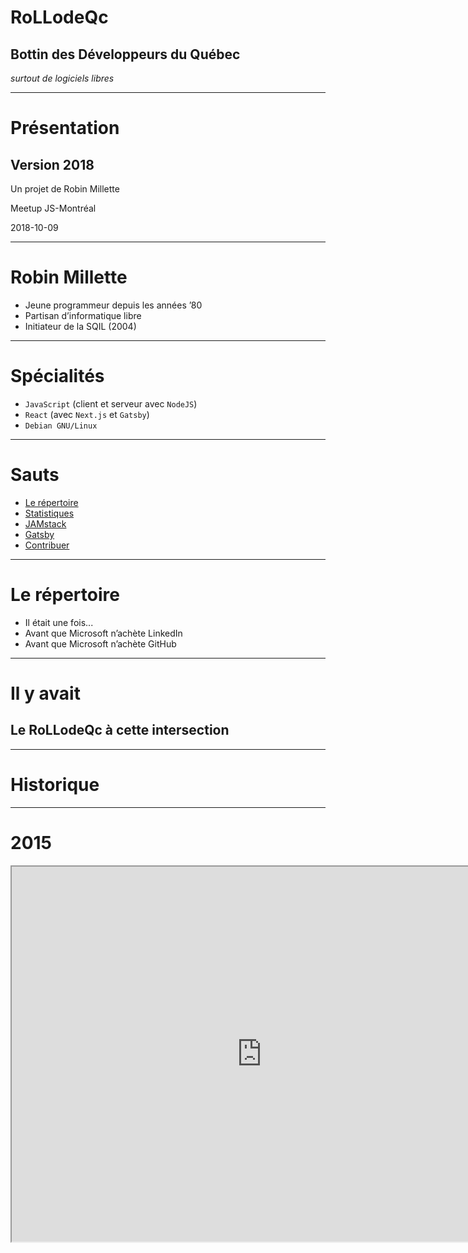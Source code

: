 
# RoLLodeQc
## Bottin des Développeurs du Québec

*surtout de logiciels libres*

---

# Présentation
## Version 2018

Un projet de Robin Millette

Meetup JS-Montréal

2018-10-09

---

# Robin Millette

* Jeune programmeur depuis les années ’80
* Partisan d’informatique libre
* Initiateur de la SQIL (2004)

---

# Spécialités

* ```JavaScript``` (client et serveur avec ```NodeJS```)
* ```React``` (avec ```Next.js``` et ```Gatsby```)
* ```Debian GNU/Linux```

---

# Sauts

* [Le répertoire](#5)
* [Statistiques](#13)
* [JAMstack](#25)
* [Gatsby](#27)
* [Contribuer](#54)

---

# Le répertoire

<ul style={{ textAlign: 'left', fontSize: '1.5em' }}>
  <Appear>
    <li>Il était une fois...</li>
    <li>Avant que Microsoft n’achète LinkedIn</li>
    <li>Avant que Microsoft n’achète GitHub</li>
  </Appear>
</ul>

---

# Il y avait

## Le RoLLodeQc à cette intersection

---

# Historique

---

# 2015

<iframe width="800" height="600" src="http://www.rollodeqc.com/" />

---

# 2017

* Difficultés de mises à jour
* Désuétude des informations

---

# 2018

* Toute nouvelle version
* Script amélioré pour récolter les données GitHub
* Site statique généré avec ```React``` et ```GraphQL``` via ```Gatsby```

---

# Sur mobiles

<iframe width="414" height="600" src="http://dev.rollodeqc.com/fr/" />

---

# Sur le bureau

<iframe width="800" height="600" src="http://dev.rollodeqc.com/fr/" />

---

# Statistiques

---

## Qui sont les développeurs du Québec?

*en date du 28 août 2018*

---

## Aperçu

* **15 650** développeurs
* **9 351** ont au moins une contribution <small>au cours des 20 dernières semaines</small>
* **8 640** ont au moins un dépot
* **2 912** sont disponibles
* **Trop peu de femmes**

---

## Licences

<Barchart title='Licences'>
  1. MIT: **4 107** personnes
  2. Apache-2: **1 761** personnes
  3. GPL-3: **1 238** personnes
  4. GPL-2: **471** personnes
  5. BSD-3-Clause: **526** personnes
  6. BSD-2-Clause: **240** personnes
  7. AGPL-3: **214** personnes
</Barchart>

---

## Langages

<Barchart title='Langages'>
  1. JavaScript: **3 363** personnes
  2. Python: **2 411** personnes
  3. HTML: **2 062** personnes
  4. Java: **1 642** personnes
  5. C++: **1 251** personnes
  6. CSS: **1 165** personnes
  7. Shell: **1 038** personnes
  8. PHP: **1 034** personnes
</Barchart>

---

# RoLLodeQc

---

# Fonctionnalités

Deux usages:

1. Administrateur d’un site régional
1. Visiteurs du site

---

## Administrer

* Configuration de base
* Adapter les langues
* Spécifier une liste de villes, etc.
* Mettre à jour les données périodiquement
* Construire et publier le site

---

## Visiter

* Explorer les profils
* Par licence
* Par langage de programmation
* Par mot clé
* Par lieu
* Par nom

---

## Options de tri

*Le RoLLodeQc n’est pas un palmares*

* Nombre de dépots
* Date d’inscription (sur GitHub)
* Contributions récentes

---

## S’inscrire

C’est sur le *roadmap*...

---

# Roadmap

* Inscription et gestion de son profil
* Page pour chaque développeur
* Statistiques, graphiques
* Cartographie (langages, licences, etc.)
* Section pour des annonces payantes
* Déploiements internationaux

---

# JAMstack

## Architecture moderne de développement web

* ```JavaScript``` côté client,
* API réutilisables
* *Markup* pré-construit

[jamstack.org](https://jamstack.org/)

---

## LAMP, MEAN, maintenant JAM?

* ```Linux``` - ```Apache``` - ```MySQL```/```MariaDB``` - ```PHP```/```Python```/```Perl```
* ```Mongo``` - ```Express``` - ```Angular``` - ```NodeJS```
* ```JavaScript``` - API - Markup

---

# Gatsby

* De type JAMstack
* Générateur de site statique
* ```JavaScript``` (client et ```NodeJS```)
* Basé sur ```React``` (interface client)
* Basé sur ```GraphQL``` (requêtes)

---

## Générateur de site statique

* ```Gatsby``` n’est pas le premier
* J’en ai essayé et écrit plusieurs
* [staticsitegenerators.net](https://staticsitegenerators.net/) en compte 458

---

## ```JavaScript``` (client et ```NodeJS```)

* Écrit en ```JavaScript``` (client et ligne de commande)
* Utilise les outils ```NodeJS```
* npm ou yarn
* Babel
* Webpack

---

## Basé sur ```React```

* Librarie de Facebook pour écrire des composantes web
* Nouvelle génération (incluant vue, angular et bien d’autres)

---

## Basé sur ```GraphQL```

* Remplace REST à certains égards
* Langage de requêtes en graphes (hiérarchiques)
* Uniformise les sources de données (fichiers, URL, etc.)

---

# Prérequis ```Gatsby```

* ```NodeJS```
* npm ou yarn (gestionnaire de paquets JS)
* GNU/Linux, MacOS et Windows (<abbr title='votre kilométrage pourrait varier'>VKPV</abbr>)

---

## Installer ```NodeJS``` et gestionnaire de versions

---

### Sur GNU/Linux (fonctionne aussi sur MacOS), j’utilise ```n```:

```sh
curl -L https://git.io/n-install | bash
```

---

### Sur Windows, installer:

<https://github.com/coreybutler/nvm-windows/releases/download/1.1.7/nvm-setup.zip>

---

## Installer ```NodeJS``` directement

<https://nodejs.org/en/download/>

---

## ```NodeJS``` et npm

* npm: ```NodeJS``` package manager
* package: un ou des modules ```JavaScript```s
* yarn: outil de Facebook pour gérer les paquets npm

<Notes>
Je n’utilise que GNU/Linux, je n’ai pas d’expérience
avec les autres environnements.
</Notes>

---

### Installation globale ou locale

* npm: installer les dépendances d’un projet
* npm --global: installer des outils à la ligne de commande
* npm --global: global au niveau système (sudo) ou utilisateur
* niveau utilisateur de préférence (au lieu d’utiliser sudo)
* C’est pourquoi je suggère d’utiliser n ou nvm pour installer ```NodeJS```

<Notes>
  <ul>
    <li>En général, on utilise npm (ou yarn) pour installer les dépendances d’un projet, localement</li>
    <li>On peut aussi utiliser npm globalement pour installer des outils à la ligne de commande, mais c’est plus rare</li>
    <li>Quand on fait une installation globale, les fichiers iront dans un espace global de l’intallation ```NodeJS```,
      soit au niveau du système (sudo) ou au niveau de l’utilisateur</li>
    <li>C’est préférable que les installations dites globales se fassent au niveau de l’utilisateur pour éviter d’avoir recours à sudo</li>
    <li>D’où la suggestion d’utiliser un gestionnaire de versions pour installer ```NodeJS```</li>
  </ul>
</Notes>

---

## npm vs yarn

* npm est en général livré avec ```NodeJS```
* il peut aussi est mis à jour séparément
* ```npm install --global npm```
* yarn est une alternative à npm avec ses propres commandes, mais le même registres de packages
* ```npm install --global yarn``` n’est pas recommandé
* voir plutôt [yarnpkg.com/fr/docs/install](https://yarnpkg.com/fr/docs/install)
* les deux évoluent rapidement, difficile de choisir
* il en existe d’autres: pnpm, etc.

---

# Environnement ```Gatsby```

* *Starters*
* Greffons
* Composantes ```React```

---

## Versions de ```Gatsby```

* Version 1.9.277 [gatsbyjs.org](https://www.gatsbyjs.org/)
* Version 2.0.0 [gatsbyjs.org](https://gatsbyjs.org/)

On va se pencher sur la version 2, utilisée par le RoLLodeQc.

---

## Starters

Point de départ pour démarrer un nouveau site

[gatsbyjs.org/docs/gatsby-starters](https://gatsbyjs.org/docs/gatsby-starters/)

* CMS
* Blogue
* eCommerce
* etc.

---

## Greffons

*Plugins*

* Sources
* Transformateurs
* Génériques

---

### Implémentation d’un greffon

* Fonctions client
* Fonctions SSR
* Fonctions ```NodeJS```

<Notes>
Gatsby offre un API riche pour construire des greffons à différents stages
de la construction d’un site.
</Notes>

---

### Greffon source

Un greffon source charge les données par différents moyens:

* WordPress
* MongoDB
* API web
* Système de fichiers
* etc.

---

### Greffon transformateur

Converti en object ```JavaScript``` des données telles que:

* CSV
* JSON
* YAML

<Notes>
Un greffon transformateur converti les données d’un format (CSV, YAML, etc.)
en objet ```JavaScript```.
</Notes>

---

### Autres greffons

* Un greffon peut construire sur un autre greffon et sa nomenclature devrait le refléter
* D’autres greffons génériques sont possibles

---

## ```GraphQL```

Langage de requêtes structurées publié par Facebook en 2015 comme alternatives aux API REST.

Utilisé dans ```Gatsby``` pour uniformiser toutes les sources de données:

* Système de fichiers (JSON, markdown, images, etc.)
* GitHub
* WordPress
* etc.

---

### Requête ```GraphQL```

```
query {
  viewer {
    name
    login
    location
    email
    websiteUrl
    bio
  }
}
```

---

### Réponse ```GraphQL```

```js
{
  "data": {
    "viewer": {
      "name": "Robin Millette",
      "login": "millette",
      "location": "Montréal, Québec, Canada",
      "email": "robin@millette.info",
      "websiteUrl": "http://robin.millette.info/",
      "bio": "Je contribue au @RoLLodeQc, le bottin des développeurs du Québec. Saviez-vous que nous sommes près de 16,000 inscrits sur GitHub?"
    }
  }
}
```

---

### GHraphql

* Script pour mettre à jour les données
* Gère les multiples requêtes nécessaires
* Obéit aux quotas de GitHub
* S’utilise aussi indépendemment du bottin

<Notes>
<p>Dans le cadre du RoLLodeQc, j’ai écrit le script ghraphql pour faire
les requêtes à GitHub puisque ce dernier limite, selon la complexité,
le nombre de résultats par requête.</p>
<p>Le script exporte ses données dans un fichier de son choix.</p>
</Notes>

---

## Composantes ```React```

* Toutes les composantes ```React``` sont à votre disposition
* Applications hybrides statique/dynamique

---

# Autres démos

* [Trouver Putzi][], retrouver mon chat avec la SPCA
* [JS-Montréal][], début de site avec Gatsby
* [Projets libres du Québec][], bientôt intégrer au RoLLodeQc

---

# Contribuer

<ul style={{ textAlign: 'left', fontSize: '1.5em' }}>
  <Appear>
    <li>Le projet vous intéresse?</li>
    <li>Vous pouvez contribuer de multiples façons.</li>
  </Appear>
</ul>

---

## Sources des logiciels libres

* <https://github.com/millette/gatsby-starter-location-github>
* <https://github.com/millette/ghraphql>
* <https://github.com/millette/presentation-rollodeqc-2018>

---

## Autres façons de contribuer

* Design/look
* Promotion, animation
* Idées pour améliorer le site
* *Star* sur GitHub
* *Follow* sur Twitter

---

# Liens

* **Bottin**: [dev.rollodeqc.com](http://dev.rollodeqc.com/)
* **Gatsby**: [gatsbyjs.org](https://www.gatsbyjs.org)
* **Site personnel**: [robin.millette.info](http://robin.millette.info/)
* **Présentation**: [rollo-ws-2018.surge.sh](http://rollo-ws-2018.surge.sh/)
* **Via dat (beaker browser)**: [6525159ab9b35072af7408b71ad5b0a041925413e8c12035fee94e8d6239106f](dat://6525159ab9b35072af7408b71ad5b0a041925413e8c12035fee94e8d6239106f)

---

* <http://rollo-ws-2018.surge.sh>
* <http://dev.rollodeqc.com>
* <http://robin.millette.info>
* <https://twitter.com/rollodeqc>
* <https://www.gatsbyjs.org>
* <https://github.com/millette>
* [gatsby-starter-location-github](https://github.com/millette/gatsby-starter-location-github) <small>(sur github)</small>
* [ghraphql](https://github.com/millette/ghraphql) <small>(sur github)</small>

---

# Fin des *slides*

[Trouver Putzi]: https://millette.github.io/find-putzi/by/
[JS-Montréal]: https://millette.github.io/gatsby-jsmtl/
[Projets libres du Québec]: https://millette.github.io/gpqc/
